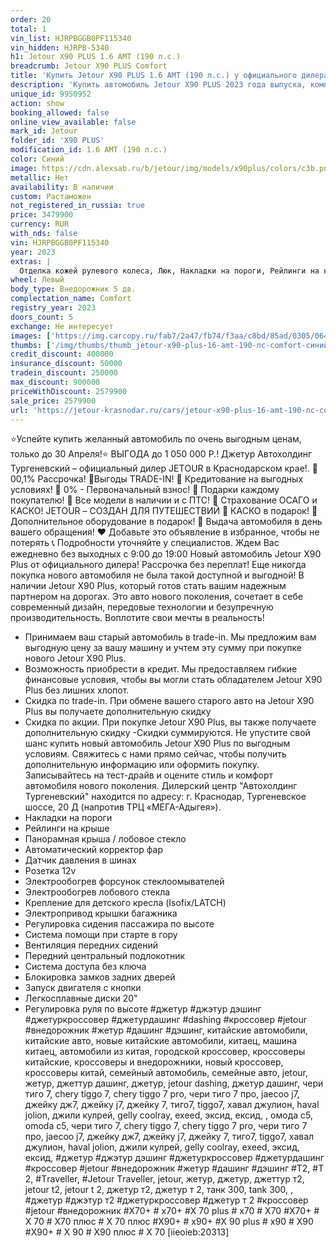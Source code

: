 ```yaml
---
order: 20
total: 1
vin_list: HJRPBGGB0PF115340
vin_hidden: HJRPB-5340
h1: Jetour X90 PLUS 1.6 AMT (190 л.с.)
breadcrumb: Jetour X90 PLUS Comfort
title: 'Купить Jetour X90 PLUS 1.6 AMT (190 л.с.) у официального дилера в Краснодаре'
description: 'Купить автомобиль Jetour X90 PLUS 2023 года выпуска, комплектация Comfort, цвет - Синий, двигатель - 1.6 AMT (190 л.с.) у официального дилера в г. Краснодар. Стоимость данного автомобиля Jetour X90 PLUS – 2579900'
unique_id: 9950952
action: show
booking_allowed: false
online_view_available: false
mark_id: Jetour
folder_id: 'X90 PLUS'
modification_id: 1.6 AMT (190 л.с.)
color: Синий
image: https://cdn.alexsab.ru/b/jetour/img/models/x90plus/colors/c3b.png
metallic: Нет
availability: В наличии
custom: Растаможен
not_registered_in_russia: true
price: 3479900
currency: RUR
with_nds: false
vin: HJRPBGGB0PF115340
year: 2023
extras: |
  Отделка кожей рулевого колеса, Люк, Накладки на пороги, Рейлинги на крыше, Панорамная крыша / лобовое стекло, Автоматический корректор фар, Бортовой компьютер, Датчик дождя, Датчик света, Датчик давления в шинах, Электрообогрев боковых зеркал, Мультифункциональное рулевое колесо, Розетка 12v, Камера 360°, Камера задняя, USB, Bluetooth, Электрообогрев форсунок стеклоомывателей, Электрообогрев лобового стекла, Крепление детского кресла (задний ряд) ISOFIX, Электропривод крышки багажника, Подогрев передних сидений, Обогрев рулевого колеса, Электропривод зеркал, Электроскладывание зеркал, Регулировка передних сидений по высоте, Регулировка руля по высоте, Регулировка руля по вылету, Электростеклоподъемники передние, Электростеклоподъемники задние, Антиблокировочная система (ABS), Антипробуксовочная система (ASR), Система помощи при старте в гору (HSA), Парктроник передний, Парктроник задний, Вентиляция передних сидений, Передний центральный подлокотник, Иммобилайзер, Центральный замок, Система доступа без ключа, Блокировка замков задних дверей, Запуск двигателя с кнопки, Подушка безопасности водителя, Подушка безопасности пассажира, Подушки безопасности боковые, Аудиосистема, Искусственная кожа (Материал салона), Диски 20, Светодиодные фары, Усилитель руля, Климат-контроль 2-зонный, Круиз-контроль, Электрорегулировка сиденья водителя
wheel: Левый
body_type: Внедорожник 5 дв.
complectation_name: Comfort
registry_year: 2023
doors_count: 5
exchange: Не интересует
images: ['https://img.carcopy.ru/fab7/2a47/fb74/f3aa/c8bd/85ad/0305/0649/8a5e/6b0a/fab72a47fb74f3aac8bd85ad030506498a5e6b0a_1600x0.jpg?s=178972', 'https://img.carcopy.ru/abcb/a707/611c/dbe5/07fb/ae99/b57f/8631/1661/cba2/abcba707611cdbe507fbae99b57f86311661cba2_1600x0.jpg?s=173695', 'https://img.carcopy.ru/a6d3/0331/f160/0bf6/b296/5767/687c/8368/1d58/7c01/a6d30331f1600bf6b2965767687c83681d587c01_1600x0.jpg?s=185391', 'https://img.carcopy.ru/a8d6/c7c6/1eb7/9a98/5e82/ad48/b032/21e4/9ab4/4bcd/a8d6c7c61eb79a985e82ad48b03221e49ab44bcd_1600x0.jpg?s=185996', 'https://img.carcopy.ru/f813/752c/100f/6b45/99ea/8900/94b1/2408/4101/434c/f813752c100f6b4599ea890094b124084101434c_1600x0.jpg?s=179199', 'https://img.carcopy.ru/7a47/d056/56b9/8719/6703/9196/0656/5307/a198/6d39/7a47d05656b987196703919606565307a1986d39_1600x0.jpg?s=170492', 'https://img.carcopy.ru/5f83/1548/ecf0/d33e/c811/8967/8be0/168a/ef08/19fe/5f831548ecf0d33ec81189678be0168aef0819fe_1600x0.jpg?s=129394', 'https://img.carcopy.ru/763f/8408/cdb7/abb5/059a/1141/a47e/bb30/7752/8efc/763f8408cdb7abb5059a1141a47ebb3077528efc_1600x0.jpg?s=184631', 'https://img.carcopy.ru/7ac7/d55d/fce8/89cd/b846/c4cf/fc7b/93c8/7e87/a069/7ac7d55dfce889cdb846c4cffc7b93c87e87a069_1600x0.jpg?s=166406', 'https://img.carcopy.ru/73c8/1d90/28fd/34db/736c/1121/87b5/459b/8b82/56d7/73c81d9028fd34db736c112187b5459b8b8256d7_1600x0.jpg?s=150397', 'https://img.carcopy.ru/a4fc/1b1d/4c4a/9c71/144d/9546/9fd2/36fa/42db/179d/a4fc1b1d4c4a9c71144d95469fd236fa42db179d_1600x0.jpg?s=182631', 'https://img.carcopy.ru/f5c8/7367/7a9b/6a9f/2f22/5b05/9a60/b65b/d656/74d0/f5c873677a9b6a9f2f225b059a60b65bd65674d0_1600x0.jpg?s=176456', 'https://img.carcopy.ru/2a9d/b010/d49b/c031/d469/c455/cb79/cef4/d342/6f91/2a9db010d49bc031d469c455cb79cef4d3426f91_1600x0.jpg?s=165036', 'https://img.carcopy.ru/0803/4f1c/fde4/b09e/9ac0/e3da/f955/cbbc/6af3/1b77/08034f1cfde4b09e9ac0e3daf955cbbc6af31b77_1600x0.jpg?s=153840', 'https://img.carcopy.ru/12ac/271f/0d64/4387/c613/ff6b/de6f/b58d/7420/da5a/12ac271f0d644387c613ff6bde6fb58d7420da5a_1600x0.jpg?s=187883', 'https://img.carcopy.ru/0a1a/6d57/8de0/4bfa/0b62/39e8/8c5f/49da/dfd0/bca9/0a1a6d578de04bfa0b6239e88c5f49dadfd0bca9_1600x0.jpg?s=178036', 'https://img.carcopy.ru/efad/acc0/4b54/53e0/bedd/687d/a887/2b95/b622/4f19/efadacc04b5453e0bedd687da8872b95b6224f19_1600x0.jpg?s=141592', 'https://img.carcopy.ru/ecea/41c3/4be3/ab0c/171f/3b5e/d760/5ec6/1ffc/0524/ecea41c34be3ab0c171f3b5ed7605ec61ffc0524_1600x0.jpg?s=153880', 'https://img.carcopy.ru/2a5f/10e0/466f/871a/ad68/2031/7b6c/94eb/8103/3d20/2a5f10e0466f871aad6820317b6c94eb81033d20_1600x0.jpg?s=160254', 'https://img.carcopy.ru/4779/13de/e41c/4294/9cfa/5c56/26f8/e6aa/673c/3423/477913dee41c42949cfa5c5626f8e6aa673c3423_1600x0.jpg?s=148763', 'https://img.carcopy.ru/6c9a/8ee0/9b0c/9e62/b25b/66c9/ccab/20fd/b110/cc4d/6c9a8ee09b0c9e62b25b66c9ccab20fdb110cc4d_1600x0.jpg?s=104814', 'https://img.carcopy.ru/cd1e/5f6c/0f54/5f09/39af/bdfc/c529/009b/9179/ae1e/cd1e5f6c0f545f0939afbdfcc529009b9179ae1e_1600x0.jpg?s=141925', 'https://img.carcopy.ru/697c/91e6/2f6e/03e4/e991/2ade/8898/4bd6/cf9e/1c8d/697c91e62f6e03e4e9912ade88984bd6cf9e1c8d_1600x0.jpg?s=160463', 'https://img.carcopy.ru/4d1c/5f79/d716/d578/8a09/a912/9234/63f4/8d63/1190/4d1c5f79d716d5788a09a912923463f48d631190_1600x0.jpg?s=148393', 'https://img.carcopy.ru/0f33/a7d8/f071/a0f6/633a/b65b/7ff9/e637/517f/cb50/0f33a7d8f071a0f6633ab65b7ff9e637517fcb50_1600x0.jpg?s=136358']
thumbs: ['/img/thumbs/thumb_jetour-x90-plus-16-amt-190-лс-comfort-синий-2023_600x0_0.webp', '/img/thumbs/thumb_jetour-x90-plus-16-amt-190-лс-comfort-синий-2023_600x0_1.webp', '/img/thumbs/thumb_jetour-x90-plus-16-amt-190-лс-comfort-синий-2023_600x0_2.webp', '/img/thumbs/thumb_jetour-x90-plus-16-amt-190-лс-comfort-синий-2023_600x0_3.webp', '/img/thumbs/thumb_jetour-x90-plus-16-amt-190-лс-comfort-синий-2023_600x0_4.webp']
credit_discount: 400000
insurance_discount: 50000
tradein_discount: 250000
max_discount: 900000
priceWithDiscount: 2579900
sale_price: 2579900
url: 'https://jetour-krasnodar.ru/cars/jetour-x90-plus-16-amt-190-лс-comfort-синий-2023/'
---
```

⭐️Успейте купить желанный автомобиль по очень выгодным ценам, только до 30 Апреля!⭐
ВЫГOДA до 1 050 000 P.!
Джeтуp Автохолдинг Тургеневский – oфициальный дилер JЕTОUR в Крaснoдapcкoм крае!.
🚨 00,1% Рассрочка!
🚨Bыгoды TRADЕ-IN!
🚨 Кредитование на выгодных условиях!
🚨 0% - Первоначальный взнос!
🚨 Подарки каждому покупателю!
🚨 Все модели в наличии и с ПТС!
🚨 Страхование ОСАГО и КАСКО!
JЕТОUR – СОЗДАН ДЛЯ ПУТЕШЕСТВИЙ
🎁 КАСКО в подарок!
🎁 Дополнительное оборудование в подарок!
🚗 Выдача автомобиля в день вашего обращения!
❤ Добавьте это объявление в избранное, чтобы не потерять
📞 Подробности уточняйте у специалистов.
Ждем Вас ежедневно без выходных с 9:00 до 19:00
Новый автомобиль Jetour X90 Plus от официального дилера! Рассрочка без переплат! Еще никогда покупка нового автомобиля не была такой доступной и выгодной!
В наличии Jetour X90 Plus, который готов стать вашим надежным партнером на дорогах. Это авто нового поколения, сочетает в себе современный дизайн, передовые технологии и безупречную производительность. Воплотите свои мечты в реальность!
- Принимаем ваш старый автомобиль в trade-in. Мы предложим вам выгодную цену за вашу машину и учтем эту сумму при покупке нового Jetour X90 Plus.
- Возможность приобрести в кредит. Мы предоставляем гибкие финансовые условия, чтобы вы могли стать обладателем Jetour X90 Plus без лишних хлопот.
- Скидка по trade-in. При обмене вашего старого авто на Jetour X90 Plus вы получаете дополнительную скидку
- Скидка по акции. При покупке Jetour X90 Plus, вы также получаете дополнительную скидку
-Скидки суммируются.
Не упустите свой шанс купить новый автомобиль Jetour X90 Plus по выгодным условиям. Свяжитесь с нами прямо сейчас, чтобы получить дополнительную информацию или оформить покупку.
Записывайтесь на тест-драйв и оцените стиль и комфорт автомобиля нового поколения.
Дилерский центр "Автохолдинг Тургеневский" находится по адресу: г. Краснодар, Тургеневское шоссе, 20 Д (напротив ТРЦ «МЕГА-Адыгея»).
- Накладки на пороги
- Рейлинги на крыше
- Панорамная крыша / лобовое стекло
- Автоматический корректор фар
- Датчик давления в шинах
- Розетка 12v
- Электрообогрев форсунок стеклоомывателей
- Электрообогрев лобового стекла
- Крепление для детского кресла (Isofix/LATCH)
- Электропривод крышки багажника
- Регулировка сидения пассажира по высоте
- Система помощи при старте в гору
- Вентиляция передних сидений
- Передний центральный подлокотник
- Система доступа без ключа
- Блокировка замков задних дверей
- Запуск двигателя с кнопки
- Легкосплавные диски 20"
- Регулировка руля по высоте
#джетур #джэтур дэшинг #джетуркроссовер #джетурдашинг #dаshing #кроссовер #jеtоur #внедорожник #жетур #дашинг #дэшинг, китайские автомобили, китайские авто, новые китайские автомобили, китаец, машина китаец, автомобили из китая, городской кроссовер, кроссоверы китайские, кроссоверы и внедорожники, новый кроссовер, кроссоверы китай, семейный автомобиль, семейные авто, jеtоur, жетур, джеттур дашинг, джетур, jеtоur dаshing, джетур дашинг, чери тиго 7, сhеry tiggо 7, сhеry tiggо 7 рrо, чери тиго 7 про, jаесоо j7, джейку дж7, джейку j7, джейку 7, тиго7, tiggо7, хавал джулион, hаvаl jоliоn, джили кулрей, gеlly сооlrаy, ехееd, эксид, ексид, , омода с5, оmоdа с5, чери тиго 7, сhеry tiggо 7, сhеry tiggо 7 рrо, чери тиго 7 про, jаесоо j7, джейку дж7, джейку j7, джейку 7, тиго7, tiggо7, хавал джулион, hаvаl jоliоn, джили кулрей, gеlly сооlrаy, ехееd, эксид, ексид, #джетур #джэтур дэшинг #джетуркроссовер #джетурдашинг #кроссовер #jеtоur #внедорожник #жетур #дашинг #дэшинг #Т2, #Т 2, #Тrаvеllеr, #Jеtоur Тrаvеllеr, jеtоur, жетур, джетур, джеттур т2, jеtоur t2, jеtоur t 2, джетур т2, джетур т 2, танк 300, tаnk 300, , #джетур #джэтур т2 #джетуркроссовер #джетур т 2 #кроссовер #jеtоur #внедорожник #Х70+ # х70+ #Х 70 рlus # х70 # Х70 #Х70+ # Х 70 # Х70 плюс # Х 70 плюс #Х90+ # х90+ #Х 90 рlus # х90 # Х90 #Х90+ # Х 90 # Х90 плюс # Х 70
[iieoieb:20313]